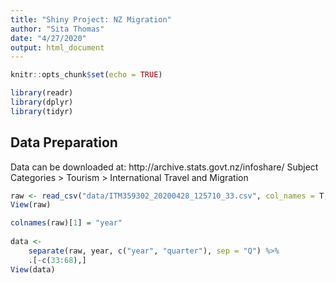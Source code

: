 ```yaml
---
title: "Shiny Project: NZ Migration"
author: "Sita Thomas"
date: "4/27/2020"
output: html_document
---
```


```r
knitr::opts_chunk$set(echo = TRUE)

library(readr)
library(dplyr)
library(tidyr)

```

## Data Preparation

Data can be downloaded at: http://archive.stats.govt.nz/infoshare/
Subject Categories > Tourism > International Travel and Migration

```r

raw <- read_csv("data/ITM359302_20200428_125710_33.csv", col_names = T, skip = 3)
View(raw)

colnames(raw)[1] = "year"
	
data <- 
	separate(raw, year, c("year", "quarter"), sep = "Q") %>% 
	.[-c(33:68),]
View(data)
	
```
